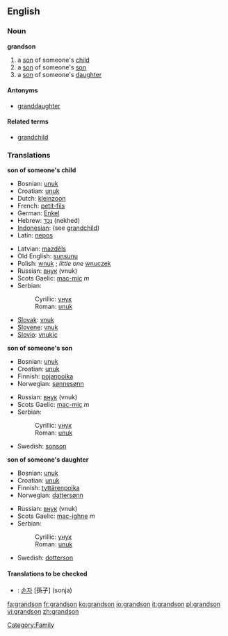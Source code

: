 ==English==

===Noun===
'''grandson'''
#a [[son]] of someone's [[child]]
#a [[son]] of someone's [[son]]
#a [[son]] of someone's [[daughter]]

====Antonyms====
* [[granddaughter]]

====Related terms====
* [[grandchild]]

===Translations===
'''son of someone's child'''
{{top}}
*Bosnian: [[unuk#Bosnian|unuk]] {{m}}
*Croatian: [[unuk#Croatian|unuk]] {{m}}
*Dutch: [[kleinzoon]] {{m}}
*French: [[petit-fils]] {{m}}
*German: [[Enkel]] {{m}}
*Hebrew: [[נכד|נֶכֶד]] (nekhed) {{m}}
*[[Indonesian]]: (see [[grandchild]])
*Latin: [[nepos]] {{m}} 
{{mid}}
*Latvian: [[mazdēls]] {{m}}
*Old English: [[sunsunu]]
*Polish: [[wnuk]] {{m}}; ''little one'' [[wnuczek]] {{m}}
*Russian: [[внук]] (vnuk) {{m}}
*Scots Gaelic: [[mac-mic]] ''m''
*Serbian:
*:Cyrillic: [[унук#Serbian|унук]] {{m}}
*:Roman: [[unuk#Serbian|unuk]] {{m}}
*[[Slovak]]: [[vnuk#Slovak|vnuk]] {{m}}
*[[Slovene]]: [[vnuk]] {{m}}
*[[Slovio]]: [[vnukic]]
{{bottom}}

'''son of someone's son'''
{{top}}
*Bosnian: [[unuk#Bosnian|unuk]] {{m}}
*Croatian: [[unuk#Croatian|unuk]] {{m}}
*Finnish: [[pojanpoika]]
*Norwegian: [[sønnesønn]]
{{mid}}
*Russian: [[внук]] (vnuk) {{m}}
*Scots Gaelic: [[mac-mic]] ''m''
*Serbian:
*:Cyrillic: [[унук#Serbian|унук]] {{m}}
*:Roman: [[unuk#Serbian|unuk]] {{m}}
*Swedish: [[sonson]] {{c}}
{{bottom}}

'''son of someone's daughter'''
{{top}}
*Bosnian: [[unuk#Bosnian|unuk]] {{m}}
*Croatian: [[unuk#Croatian|unuk]] {{m}}
*Finnish: [[tyttärenpoika]]
*Norwegian: [[dattersønn]]
{{mid}}
*Russian: [[внук]] (vnuk) {{m}}
*Scots Gaelic: [[mac-ighne]] ''m''
*Serbian:
*:Cyrillic: [[унук#Serbian|унук]] {{m}}
*:Roman: [[unuk#Serbian|unuk]] {{m}}
*Swedish: [[dotterson]] {{c}}
{{bottom}}

====Translations to be checked====
<!--Remove this section once all of the translations below have been moved into the tables above.-->
{{checktrans}}
*{{ttbc|Korean}}: [[손자]] [孫子] (sonja)

[[Category:Family]]

[[fa:grandson]]
[[fr:grandson]]
[[ko:grandson]]
[[io:grandson]]
[[it:grandson]]
[[pl:grandson]]
[[vi:grandson]]
[[zh:grandson]]
